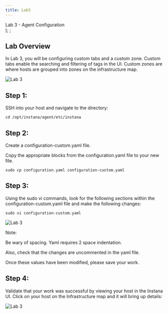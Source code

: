 ```yaml
---
title: Lab3
---
```

  <span>
    Lab 3 - Agent Configuration <br />
  </span>
);
;

## Lab Overview

In Lab 3, you will be configuring custom tabs and a custom zone. Custom tabs enable the searching and filtering of tags in the UI. 
Custom zones are where hosts are grouped into zones on the infrastructure map. 


![Lab 3](images/lab3.1.png)

## Step 1:

SSH into your host and navigate to the directory:

```
cd /opt/instana/agent/etc/instana 
```

## Step 2:

Create a configuration-custom.yaml file. 

Copy the appropriate blocks from the configuration.yaml file to your new file.

```
sudo cp configuration.yaml configuration-custom.yaml 
```

## Step 3:
Using the sudo vi commands, look for the following sections within the configuration-custom.yaml file and make the following changes: 

```
sudo vi configuration-custom.yaml 
```

![Lab 3](images/3.2.png)

Note: 

Be wary of spacing. Yaml requires 2 space indentation. 

Also, check that the changes are uncommented in the yaml file.

Once these values have been modified, please save your work. 

## Step 4:

Validate that your work was successful by viewing your host in the Instana UI. 
Click on your host on the Infrastructure map and it will bring up details: 

![Lab 3](images/lab3.3.png)



